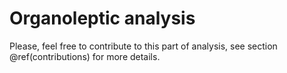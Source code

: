 # Organoleptic analysis {#organoleptic}

Please, feel free to contribute to this part of analysis, see section \@ref(contributions) for more details.


